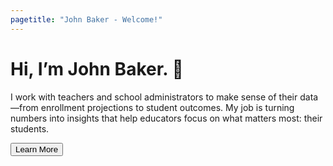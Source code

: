 ```yaml
---
pagetitle: "John Baker - Welcome!"
---
```

<h1>Hi, I'm <span class="gradient_text">John Baker</span>. 👋 </h1>
<p>I work with teachers and school administrators to make sense of their data—from enrollment projections to student outcomes. My job is turning numbers into insights that help educators focus on what matters most: their students.</p>
<p><a href="about" title="Learn More"><button type="button" class="btn btn-primary btn-lg">Learn More</button></a></p>

